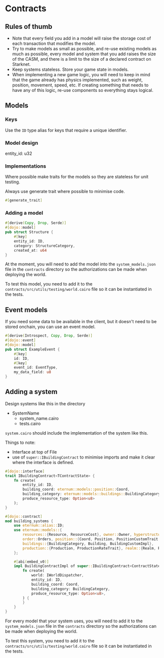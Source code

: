 # Contracts

## Rules of thumb

- Note that every field you add in a model will raise the storage cost of each transaction that modifies the model.
- Try to make models as small as possible, and re-use existing models as much as possible, every model and system that
  you add raises the size of the CASM, and there is a limit to the size of a declared contract on Starknet.
- Keep systems stateless. Store your game state in models.
- When implementing a new game logic, you will need to keep in mind that the game already has physics implemented, such
  as weight, position, movement, speed, etc. If creating something that needs to have any of this logic, re-use
  components so everything stays logical.

## Models

### Keys

Use the `ID` type alias for keys that require a unique identifier.

### Model design

entity_id: u32

### Implementations

Where possible make traits for the models so they are stateless for unit testing.

Always use generate trait where possible to minimise code.

```rust
#[generate_trait]
```

### Adding a model

```rust
#[derive(Copy, Drop, Serde)]
#[dojo::model]
pub struct Structure {
    #[key]
    entity_id: ID,
    category: StructureCategory,
    created_at: u64
}
```

At the moment, you will need to add the model into the `system_models.json` file in the `contracts` directory so the
authorizations can be made when deploying the world.

To test this model, you need to add it to the `contracts/src/utils/testing/world.cairo` file so it can be instantiated
in the tests.

## Event models

If you need some data to be available in the client, but it doesn't need to be stored onchain, you can use an event
model.

```rust
#[derive(Introspect, Copy, Drop, Serde)]
#[dojo::event]
#[dojo::model]
pub struct ExampleEvent {
    #[key]
    id: ID,
    #[key]
    event_id: EventType,
	my_data_field: u8
}
```

## Adding a system

Design systems like this in the directory

- SystemName
  - system_name.cairo
  - tests.cairo

`system.cairo` should include the implementation of the system like this.

Things to note:

- Interface at top of File
- use of `super::IBuildingContract` to minimise imports and make it clear where the interface is defined.

```rust
#[dojo::interface]
trait IBuildingContract<TContractState> {
    fn create(
        entity_id: ID,
        building_coord: eternum::models::position::Coord,
        building_category: eternum::models::buildings::BuildingCategory,
        produce_resource_type: Option<u8>
    );
}

#[dojo::contract]
mod building_systems {
    use eternum::alias::ID;
    use eternum::models::{
        resources::{Resource, ResourceCost}, owner::Owner, hyperstructure::HyperStructure,
        order::Orders, position::{Coord, Position, PositionCustomTrait, Direction},
        buildings::{BuildingCategory, Building, BuildingCustomImpl},
        production::{Production, ProductionRateTrait}, realm::{Realm, RealmCustomImpl}
    };

    #[abi(embed_v0)]
    impl BuildingContractImpl of super::IBuildingContract<ContractState> {
        fn create(
            world: IWorldDispatcher,
            entity_id: ID,
            building_coord: Coord,
            building_category: BuildingCategory,
            produce_resource_type: Option<u8>,
        ) {
        }
    }
}
```

For every model that your system uses, you will need to add it to the `system_models.json` file in the `contracts`
directory so the authorizations can be made when deploying the world.

To test this system, you need to add it to the `contracts/src/utils/testing/world.cairo` file so it can be instantiated
in the tests.
